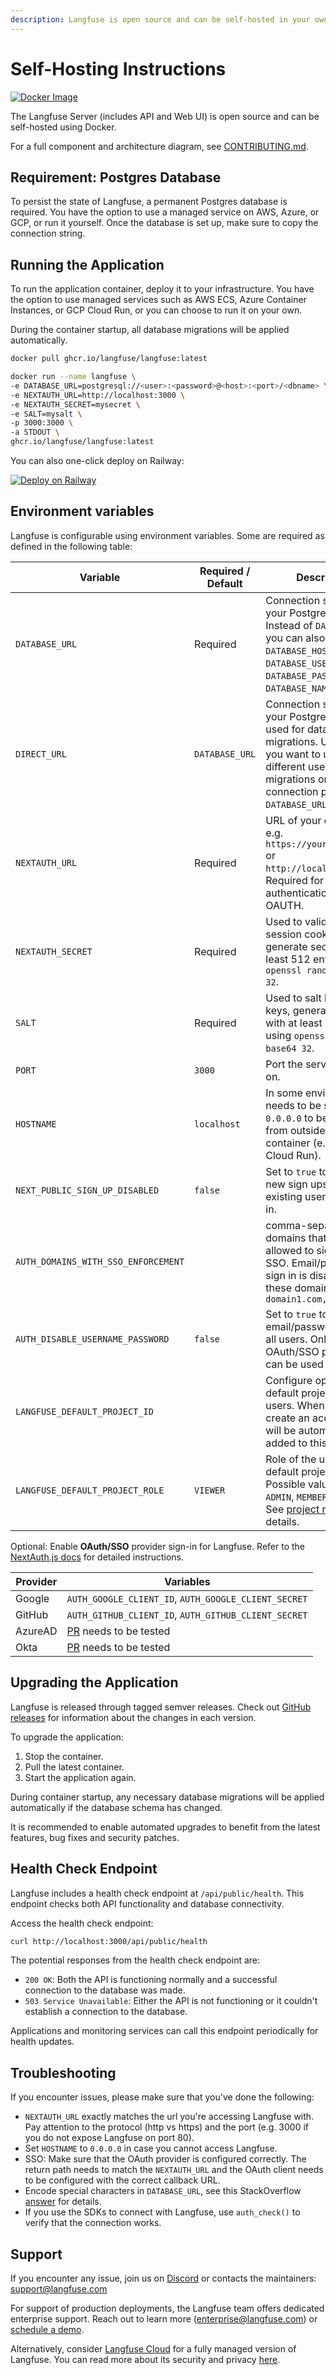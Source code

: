 ```yaml
---
description: Langfuse is open source and can be self-hosted in your own infrastructure via Docker
---
```


# Self-Hosting Instructions

[![Docker Image](https://img.shields.io/badge/docker-langfuse-blue?logo=Docker&logoColor=white&style=flat-square)](https://github.com/langfuse/langfuse/pkgs/container/langfuse)

The Langfuse Server (includes API and Web UI) is open source and can be self-hosted using Docker.

For a full component and architecture diagram, see [CONTRIBUTING.md](https://github.com/langfuse/langfuse/blob/main/CONTRIBUTING.md).

## Requirement: Postgres Database

To persist the state of Langfuse, a permanent Postgres database is required. You have the option to use a managed service on AWS, Azure, or GCP, or run it yourself. Once the database is set up, make sure to copy the connection string.

## Running the Application

To run the application container, deploy it to your infrastructure. You have the option to use managed services such as AWS ECS, Azure Container Instances, or GCP Cloud Run, or you can choose to run it on your own.

During the container startup, all database migrations will be applied automatically.

```bash
docker pull ghcr.io/langfuse/langfuse:latest
```

```bash
docker run --name langfuse \
-e DATABASE_URL=postgresql://<user>:<password>@<host>:<port>/<dbname> \
-e NEXTAUTH_URL=http://localhost:3000 \
-e NEXTAUTH_SECRET=mysecret \
-e SALT=mysalt \
-p 3000:3000 \
-a STDOUT \
ghcr.io/langfuse/langfuse:latest
```

You can also one-click deploy on Railway:

[![Deploy on Railway](https://railway.app/button.svg)](https://railway.app/template/gmbqa_)

## Environment variables

Langfuse is configurable using environment variables. Some are required as defined in the following table:

| Variable                            | Required / Default | Description                                                                                                                                                                        |
| ----------------------------------- | ------------------ | ---------------------------------------------------------------------------------------------------------------------------------------------------------------------------------- |
| `DATABASE_URL`                      | Required           | Connection string of your Postgres database. Instead of `DATABASE_URL`, you can also use `DATABASE_HOST`, `DATABASE_USERNAME`, `DATABASE_PASSWORD` and `DATABASE_NAME`.            |
| `DIRECT_URL`                        | `DATABASE_URL`     | Connection string of your Postgres database used for database migrations. Use this if you want to use a different user for migrations or use connection pooling on `DATABASE_URL`. |
| `NEXTAUTH_URL`                      | Required           | URL of your deployment, e.g. `https://yourdomain.com` or `http://localhost:3000`. Required for successful authentication via OAUTH.                                                |
| `NEXTAUTH_SECRET`                   | Required           | Used to validate login session cookies, generate secret with at least 512 entropy using `openssl rand -base64 32`.                                                                 |
| `SALT`                              | Required           | Used to salt hashed API keys, generate secret with at least 512 entropy using `openssl rand -base64 32`.                                                                           |
| `PORT`                              | `3000`             | Port the server listens on.                                                                                                                                                        |
| `HOSTNAME`                          | `localhost`        | In some environments it needs to be set to `0.0.0.0` to be accessible from outside the container (e.g. Google Cloud Run).                                                          |
| `NEXT_PUBLIC_SIGN_UP_DISABLED`      | `false`            | Set to `true` to block all new sign ups. Only existing users can sign in.                                                                                                          |
| `AUTH_DOMAINS_WITH_SSO_ENFORCEMENT` |                    | comma-separated list of domains that are only allowed to sign in using SSO. Email/password sign in is disabled for these domains. E.g. `domain1.com,domain2.com`                   |
| `AUTH_DISABLE_USERNAME_PASSWORD`    | `false`            | Set to `true` to disable email/password sign for all users. Only OAuth/SSO providers can be used to sign in.                                                                       |
| `LANGFUSE_DEFAULT_PROJECT_ID`       |                    | Configure optional default project for new users. When users create an account they will be automatically added to this project.                                                   |
| `LANGFUSE_DEFAULT_PROJECT_ROLE`     | `VIEWER`           | Role of the user in the default project (if set). Possible values are `ADMIN`, `MEMBER`, `VIEWER`. See [project roles](/docs/project-sharing) for details.                         |

Optional: Enable **OAuth/SSO** provider sign-in for Langfuse. Refer to the [NextAuth.js docs](https://next-auth.js.org/providers/google) for detailed instructions.

| Provider | Variables                                                              |
| -------- | ---------------------------------------------------------------------- |
| Google   | `AUTH_GOOGLE_CLIENT_ID`, `AUTH_GOOGLE_CLIENT_SECRET`                   |
| GitHub   | `AUTH_GITHUB_CLIENT_ID`, `AUTH_GITHUB_CLIENT_SECRET`                   |
| AzureAD  | [PR](https://github.com/langfuse/langfuse/pull/396) needs to be tested |
| Okta     | [PR](https://github.com/langfuse/langfuse/pull/506) needs to be tested |

## Upgrading the Application

Langfuse is released through tagged semver releases. Check out [GitHub releases](https://github.com/langfuse/langfuse/releases) for information about the changes in each version.

To upgrade the application:

1. Stop the container.
2. Pull the latest container.
3. Start the application again.

During container startup, any necessary database migrations will be applied automatically if the database schema has changed.

It is recommended to enable automated upgrades to benefit from the latest features, bug fixes and security patches.

## Health Check Endpoint

Langfuse includes a health check endpoint at `/api/public/health`. This endpoint checks both API functionality and database connectivity.

Access the health check endpoint:

```bash
curl http://localhost:3000/api/public/health
```

The potential responses from the health check endpoint are:

- `200 OK`: Both the API is functioning normally and a successful connection to the database was made.
- `503 Service Unavailable`: Either the API is not functioning or it couldn't establish a connection to the database.

Applications and monitoring services can call this endpoint periodically for health updates.

## Troubleshooting

If you encounter issues, please make sure that you've done the following:

- `NEXTAUTH_URL` exactly matches the url you're accessing Langfuse with. Pay attention to the protocol (http vs https) and the port (e.g. 3000 if you do not expose Langfuse on port 80).
- Set `HOSTNAME` to `0.0.0.0` in case you cannot access Langfuse.
- SSO: Make sure that the OAuth provider is configured correctly. The return path needs to match the `NEXTAUTH_URL` and the OAuth client needs to be configured with the correct callback URL.
- Encode special characters in `DATABASE_URL`, see this StackOverflow [answer](https://stackoverflow.com/a/68213745) for details.
- If you use the SDKs to connect with Langfuse, use `auth_check()` to verify that the connection works.

## Support

If you encounter any issue, join us on [Discord](/discord) or contacts the maintainers: support@langfuse.com

For support of production deployments, the Langfuse team offers dedicated enterprise support. Reach out to learn more (enterprise@langfuse.com) or [schedule a demo](https://cal.com/marc-kl/demo).

Alternatively, consider [Langfuse Cloud](/docs/deployment/cloud) for a fully managed version of Langfuse. You can read more about its security and privacy [here](/docs/data-security-privacy).
